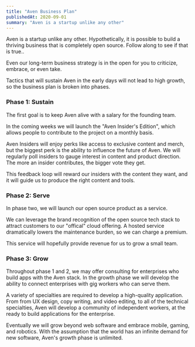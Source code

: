 ```yaml
---
title: "Aven Business Plan"
publishedAt: 2020-09-01
summary: "Aven is a startup unlike any other"
---
```


Aven is a startup unlike any other. Hypothetically, it is possible to build a thriving business that is completely open source. Follow along to see if that is true..

Even our long-term business strategy is in the open for you to criticize, embrace, or even take.

Tactics that will sustain Aven in the early days will not lead to high growth, so the business plan is broken into phases.

### Phase 1: Sustain

The first goal is to keep Aven alive with a salary for the founding team.

In the coming weeks we will launch the "Aven Insider's Edition", which allows people to contribute to the project on a monthly basis.

Aven Insiders will enjoy perks like access to exclusive content and merch, but the biggest perk is the ability to influence the future of Aven. We will regularly poll insiders to gauge interest in content and product direction. The more an insider contributes, the bigger vote they get.

This feedback loop will reward our insiders with the content they want, and it will guide us to produce the right content and tools.

### Phase 2: Serve

In phase two, we will launch our open source product as a service.

We can leverage the brand recognition of the open source tech stack to attract customers to our "offical" cloud offering. A hosted service dramatically lowers the maintenance burden, so we can charge a premium.

This service will hopefully provide revenue for us to grow a small team.

### Phase 3: Grow

Throughout phase 1 and 2, we may offer consulting for enterprises who build apps with the Aven stack. In the growth phase we will develop the ability to connect enterprises with gig workers who can serve them.

A variety of specialties are required to develop a high-quality application. From from UX design, copy writing, and video editing, to all of the technical specialties, Aven will develop a community of independent workers, at the ready to build applications for the enterprise.

Eventually we will grow beyond web software and embrace mobile, gaming, and robotics. With the assumption that the world has an infinite demand for new software, Aven's growth phase is unlimited.

<!--- © Aven LLC and Aven Contributors. Licensed under Creative Commons BY-NC-SA 4.0 https://creativecommons.org/licenses/by-nc-sa/4.0/ -->
